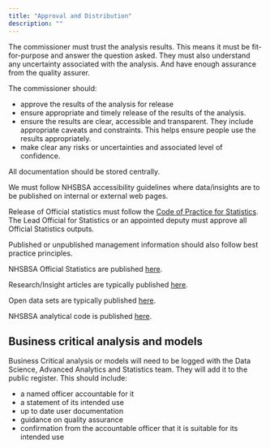 ```yaml
---
title: "Approval and Distribution"
description: ""
---
```


The commissioner must trust the analysis results. This means it must be fit-for-purpose and answer the question asked. They must also understand any uncertainty associated with the analysis.  And have enough assurance from the quality assurer. 

The commissioner should: 

-	approve the results of the analysis for release
-	ensure appropriate and timely release of the results of the analysis.
-	ensure the results are clear, accessible and transparent. They include appropriate caveats and constraints. This helps ensure people use the results appropriately.
-	make clear any risks or uncertainties and associated level of confidence.

All documentation should be stored centrally.

We must follow NHSBSA accessibility guidelines where data/insights are to be published on internal or external web pages.

Release of Official statistics must follow the [Code of Practice for Statistics](https://code.statisticsauthority.gov.uk/). The Lead Official for Statistics or an appointed deputy must approve all Official Statistics outputs.

Published or unpublished management information should also follow best practice principles.

NHSBSA Official Statistics are published [here](https://www.nhsbsa.nhs.uk/statistical-collections).

Research/Insight articles are typically published [here](https://www.nhsbsa.nhs.uk/data-science-projects).

Open data sets are typically published [here](https://opendata.nhsbsa.net/).

NHSBSA analytical code is published [here](https://opendata.nhsbsa.net/).

## Business critical analysis and models

Business Critical analysis or models will need to be logged with the Data Science, Advanced Analytics and Statistics team. They will add it to the public register.  This should include:

-	a named officer accountable for it  
-	a statement of its intended use  
-	up to date user documentation 
-	guidance on quality assurance 
-	confirmation from the accountable officer that it is suitable for its intended use

